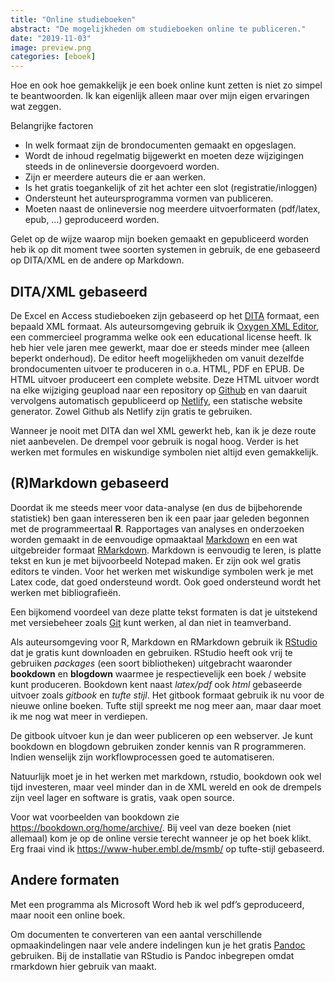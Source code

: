 ```yaml
---
title: "Online studieboeken"
abstract: "De mogelijkheden om studieboeken online te publiceren."
date: "2019-11-03"
image: preview.png
categories: [eboek]
---
```


Hoe en ook hoe gemakkelijk je een boek online kunt zetten is niet zo simpel te beantwoorden. Ik kan eigenlijk alleen maar over mijn eigen ervaringen wat zeggen.

Belangrijke factoren

-   In welk formaat zijn de brondocumenten gemaakt en opgeslagen.
-   Wordt de inhoud regelmatig bijgewerkt en moeten deze wijzigingen steeds in de onlineversie doorgevoerd worden.
-   Zijn er meerdere auteurs die er aan werken.
-   Is het gratis toegankelijk of zit het achter een slot (registratie/inloggen)
-   Ondersteunt het auteursprogramma vormen van publiceren.
-   Moeten naast de onlineversie nog meerdere uitvoerformaten (pdf/latex, epub, ...) geproduceerd worden.

Gelet op de wijze waarop mijn boeken gemaakt en gepubliceerd worden heb ik op dit moment twee soorten systemen in gebruik, de ene gebaseerd op DITA/XML en de andere op Markdown.

## DITA/XML gebaseerd

De Excel en Access studieboeken zijn gebaseerd op het [DITA](https://nl.wikipedia.org/wiki/Darwin_Information_Typing_Architecture) formaat, een bepaald XML formaat. Als auteursomgeving gebruik ik [Oxygen XML Editor](https://www.oxygenxml.com/), een commercieel programma welke ook een educational license heeft. Ik heb hier vele jaren mee gewerkt, maar doe er steeds minder mee (alleen beperkt onderhoud). De editor heeft mogelijkheden om vanuit dezelfde brondocumenten uitvoer te produceren in o.a. HTML, PDF en EPUB. De HTML uitvoer produceert een complete website. Deze HTML uitvoer wordt na elke wijziging geupload naar een repository op [Github](https://github.com/) en van daaruit vervolgens automatisch gepubliceerd op [Netlify](https://www.netlify.com/), een statische website generator. Zowel Github als Netlify zijn gratis te gebruiken.

::: callout-note
Wanneer je nooit met DITA dan wel XML gewerkt heb, kan ik je deze route niet aanbevelen. De drempel voor gebruik is nogal hoog. Verder is het werken met formules en wiskundige symbolen niet altijd even gemakkelijk.
:::

## (R)Markdown gebaseerd

Doordat ik me steeds meer voor data-analyse (en dus de bijbehorende statistiek) ben gaan interesseren ben ik een paar jaar geleden begonnen met de programmeertaal **R**. Rapportages van analyses en onderzoeken worden gemaakt in de eenvoudige opmaaktaal [Markdown](https://nl.wikipedia.org/wiki/Markdown) en een wat uitgebreider formaat [RMarkdown](https://rmarkdown.rstudio.com/). Markdown is eenvoudig te leren, is platte tekst en kun je met bijvoorbeeld Notepad maken. Er zijn ook wel gratis editors te vinden. Voor het werken met wiskundige symbolen werk je met Latex code, dat goed ondersteund wordt. Ook goed ondersteund wordt het werken met bibliografieën.

Een bijkomend voordeel van deze platte tekst formaten is dat je uitstekend met versiebeheer zoals [Git](https://git-scm.com/) kunt werken, al dan niet in teamverband.

Als auteursomgeving voor R, Markdown en RMarkdown gebruik ik [RStudio](https://rstudio.com/) dat je gratis kunt downloaden en gebruiken. RStudio heeft ook vrij te gebruiken *packages* (een soort bibliotheken) uitgebracht waaronder **bookdown** en **blogdown** waarmee je respectievelijk een boek / website kunt produceren. Bookdown kent naast *latex/pdf* ook *html* gebaseerde uitvoer zoals *gitbook* en *tufte stijl*. Het gitbook formaat gebruik ik nu voor de nieuwe online boeken. Tufte stijl spreekt me nog meer aan, maar daar moet ik me nog wat meer in verdiepen.

De gitbook uitvoer kun je dan weer publiceren op een webserver. Je kunt bookdown en blogdown gebruiken zonder kennis van R programmeren. Indien wenselijk zijn workflowprocessen goed te automatiseren.

Natuurlijk moet je in het werken met markdown, rstudio, bookdown ook wel tijd investeren, maar veel minder dan in de XML wereld en ook de drempels zijn veel lager en software is gratis, vaak open source.

Voor wat voorbeelden van bookdown zie <https://bookdown.org/home/archive/>. Bij veel van deze boeken (niet allemaal) kom je op de online versie terecht wanneer je op het boek klikt. Erg fraai vind ik <https://www-huber.embl.de/msmb/> op tufte-stijl gebaseerd.

## Andere formaten

Met een programma als Microsoft Word heb ik wel pdf's geproduceerd, maar nooit een online boek.

Om documenten te converteren van een aantal verschillende opmaakindelingen naar vele andere indelingen kun je het gratis [Pandoc](https://pandoc.org/) gebruiken. Bij de installatie van RStudio is Pandoc inbegrepen omdat rmarkdown hier gebruik van maakt.
